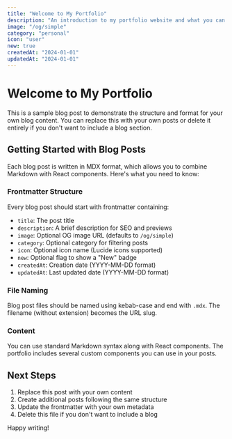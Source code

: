 ```yaml
---
title: "Welcome to My Portfolio"
description: "An introduction to my portfolio website and what you can expect to find here."
image: "/og/simple"
category: "personal"
icon: "user"
new: true
createdAt: "2024-01-01"
updatedAt: "2024-01-01"
---
```


# Welcome to My Portfolio

This is a sample blog post to demonstrate the structure and format for your own blog content. You can replace this with your own posts or delete it entirely if you don't want to include a blog section.

## Getting Started with Blog Posts

Each blog post is written in MDX format, which allows you to combine Markdown with React components. Here's what you need to know:

### Frontmatter Structure

Every blog post should start with frontmatter containing:

- `title`: The post title
- `description`: A brief description for SEO and previews
- `image`: Optional OG image URL (defaults to `/og/simple`)
- `category`: Optional category for filtering posts
- `icon`: Optional icon name (Lucide icons supported)
- `new`: Optional flag to show a "New" badge
- `createdAt`: Creation date (YYYY-MM-DD format)
- `updatedAt`: Last updated date (YYYY-MM-DD format)

### File Naming

Blog post files should be named using kebab-case and end with `.mdx`. The filename (without extension) becomes the URL slug.

### Content

You can use standard Markdown syntax along with React components. The portfolio includes several custom components you can use in your posts.

## Next Steps

1. Replace this post with your own content
2. Create additional posts following the same structure
3. Update the frontmatter with your own metadata
4. Delete this file if you don't want to include a blog

Happy writing!